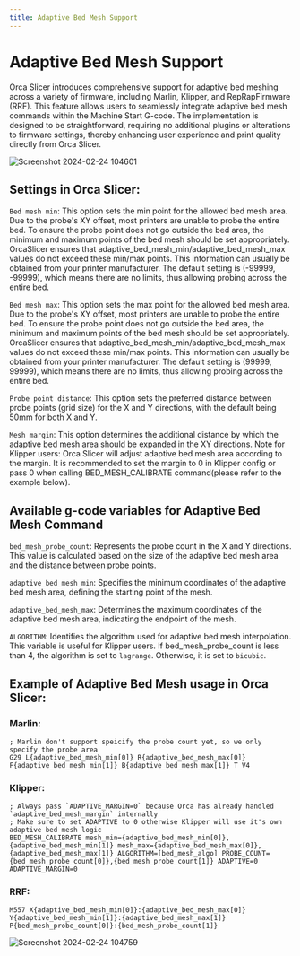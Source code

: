 ```yaml
---
title: Adaptive Bed Mesh Support
---
```


# Adaptive Bed Mesh Support
Orca Slicer introduces comprehensive support for adaptive bed meshing across a variety of firmware, including Marlin, Klipper, and RepRapFirmware (RRF).
This feature allows users to seamlessly integrate adaptive bed mesh commands within the Machine Start G-code.
The implementation is designed to be straightforward, requiring no additional plugins or alterations to firmware settings, thereby enhancing user experience and print quality directly from Orca Slicer.


![Screenshot 2024-02-24 104601](https://github.com/SoftFever/OrcaSlicer/assets/103989404/8ab1f26f-987d-4419-942f-b1384270a164)

## Settings in Orca Slicer:
`Bed mesh min`: This option sets the min point for the allowed bed mesh area. Due to the probe's XY offset, most printers are unable to probe the entire bed. To ensure the probe point does not go outside the bed area, the minimum and maximum points of the bed mesh should be set appropriately. OrcaSlicer ensures that adaptive_bed_mesh_min/adaptive_bed_mesh_max values do not exceed these min/max points. This information can usually be obtained from your printer manufacturer. The default setting is (-99999, -99999), which means there are no limits, thus allowing probing across the entire bed.

`Bed mesh max`: This option sets the max point for the allowed bed mesh area. Due to the probe's XY offset, most printers are unable to probe the entire bed. To ensure the probe point does not go outside the bed area, the minimum and maximum points of the bed mesh should be set appropriately. OrcaSlicer ensures that adaptive_bed_mesh_min/adaptive_bed_mesh_max values do not exceed these min/max points. This information can usually be obtained from your printer manufacturer. The default setting is (99999, 99999), which means there are no limits, thus allowing probing across the entire bed.

`Probe point distance`: This option sets the preferred distance between probe points (grid size) for the X and Y directions, with the default being 50mm for both X and Y.

`Mesh margin`: This option determines the additional distance by which the adaptive bed mesh area should be expanded in the XY directions. Note for Klipper users: Orca Slicer will adjust adaptive bed mesh area according to the margin. It is recommended to set the margin to 0 in Klipper config or pass 0 when calling BED_MESH_CALIBRATE command(please refer to the example below).

## Available g-code variables for Adaptive Bed Mesh Command
`bed_mesh_probe_count`: Represents the probe count in the X and Y directions. This value is calculated based on the size of the adaptive bed mesh area and the distance between probe points.

`adaptive_bed_mesh_min`: Specifies the minimum coordinates of the adaptive bed mesh area, defining the starting point of the mesh.

`adaptive_bed_mesh_max`: Determines the maximum coordinates of the adaptive bed mesh area, indicating the endpoint of the mesh.

`ALGORITHM`: Identifies the algorithm used for adaptive bed mesh interpolation. This variable is useful for Klipper users. If bed_mesh_probe_count is less than 4, the algorithm is set to `lagrange`. Otherwise, it is set to `bicubic`.

## Example of Adaptive Bed Mesh usage in Orca Slicer:

### Marlin:
```
; Marlin don't support speicify the probe count yet, so we only specify the probe area
G29 L{adaptive_bed_mesh_min[0]} R{adaptive_bed_mesh_max[0]} F{adaptive_bed_mesh_min[1]} B{adaptive_bed_mesh_max[1]} T V4
```
### Klipper:
```
; Always pass `ADAPTIVE_MARGIN=0` because Orca has already handled `adaptive_bed_mesh_margin` internally
; Make sure to set ADAPTIVE to 0 otherwise Klipper will use it's own adaptive bed mesh logic
BED_MESH_CALIBRATE mesh_min={adaptive_bed_mesh_min[0]},{adaptive_bed_mesh_min[1]} mesh_max={adaptive_bed_mesh_max[0]},{adaptive_bed_mesh_max[1]} ALGORITHM=[bed_mesh_algo] PROBE_COUNT={bed_mesh_probe_count[0]},{bed_mesh_probe_count[1]} ADAPTIVE=0 ADAPTIVE_MARGIN=0
```
### RRF:
```
M557 X{adaptive_bed_mesh_min[0]}:{adaptive_bed_mesh_max[0]} Y{adaptive_bed_mesh_min[1]}:{adaptive_bed_mesh_max[1]} P{bed_mesh_probe_count[0]}:{bed_mesh_probe_count[1]}
```
![Screenshot 2024-02-24 104759](https://github.com/SoftFever/OrcaSlicer/assets/103989404/ad4a8020-bec6-4361-abb9-4017ca77471f)
